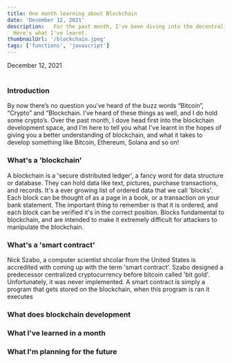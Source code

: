 ```yaml
---
title: One month learning about Blockchain
date: 'December 12, 2021'
description:   For the past month, I've been diving into the decentralized world of blockchain technologies. 
  Here's what I've learnt.
thumbnailUrl: '/blockchain.jpeg'
tags: ['functions', 'javascript']
---
```


<div>December 12, 2021</div>

<br/>

### Introduction
By now there’s no question you’ve heard of the buzz words “Bitcoin”, “Crypto” and “Blockchain. 
I’ve heard of these things as well, and I do hold some crypto’s. Over the past month,
 I dove head first into the blockchain development space, and I’m here to tell you what 
 I've learnt in the hopes of giving you a better understanding of blockchain, and what it
  takes to develop something like Bitcoin, Ethereum, Solana and so on!

### What's a 'blockchain'
A blockchain is a 'secure distributed ledger', a fancy word for data structure or database. They can hold data like text, pictures, purchase transactions, and records. It's a ever growing list of
ordered data that we call 'blocks'. Each block can be thought of as a page in a book, or a transaction on your bank statement. The important thing to remember
is that it is ordered, and each block can be verified it's in the correct position.
Blocks fundamental to blockchain, and are intended to make it extremely difficult for attackers to manipulate the blockchain.

### What's a 'smart contract'
Nick Szabo, a computer scientist shcolar from the United States is accredited with coming up with the term 'smart contract'. Szabo designed
a predecessor centralized cryptocurrency before bitcoin called 'bit gold'. Unfortunately, it was never implemented. 
A smart contract is simply a program that gets stored on the blockchain, when this program is ran it executes 
### What does blockchain development 

### What I've learned in a month


### What I'm planning for the future